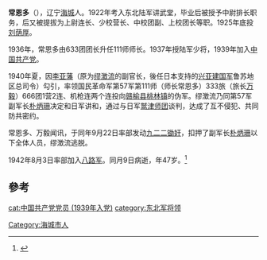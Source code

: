 '''常恩多'''（{{bd|1895年||1942年|}}），辽宁[[海城市|海城]]人。1922年考入东北陆军讲武堂，毕业后被授予中尉排长职务，后又被提拔为上尉连长、少校营长、中校团副、上校团长等职。1925年底投[[刘荫厚|刘荫厚]]。<p>1936年，常恩多由633团团长升任111师师长。1937年授陆军少将，1939年加入[[中国共产党|中国共产党]]。<p>1940年夏，因[[李亚藩|李亚藩]]（原为[[繆澄流|缪澂流]]的副官长，後任日本支持的[[兴亚建国军|兴亚建国军]]鲁苏地区总司令）勾引，率领国民革命军第57军第111师（师长常恩多）333旅（旅长[[万毅|万毅]]）666团1营2连、机枪连两个连投向[[赣榆县|赣榆县]][[桃林镇|桃林镇]]的伪军。缪澂流乃同第57军副军长[[朴炳珊|朴炳珊]]决定和日军讲和，通过与日军[[鹫津师团|鹫津师团]]谈判，达成了互不侵犯、共同防共密约。<p>常恩多、万毅闻讯，于同年9月22日率部发动[[九二二锄奸|九二二锄奸]]，扣押了副军长[[朴炳珊|朴炳珊]]以下全体人员，缪澂流逃脱。<p>1942年8月3日率部加入[[八路军|八路军]]。同月9日病逝，年47岁。<ref>{{Cite book|edition=Zeng ding ban, Di 2 ban|url=https://www.worldcat.org/oclc/137275477|publisher=河北人民出版社|date=2007|isbn=978-7-202-03014-1|oclc=137275477|author=徐友春|title=民國人物大辭典 }}{{page needed}}</ref>

==參考==
<references />

{{DEFAULTSORT:chang enduo}}
[[Category:海城市人|Category:海城市人]]
[[cat:中国共产党党员_(1939年入党)|cat:中国共产党党员 (1939年入党)]]
[[category:东北军将领|category:东北军将领]]
{{china-bio-stub}}